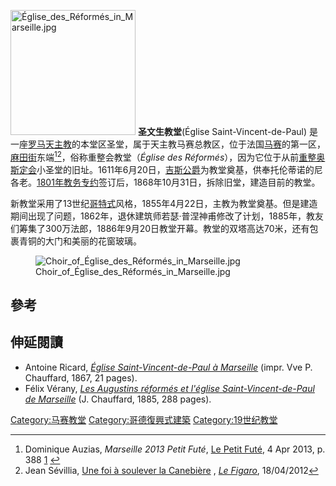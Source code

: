 [[File:Église_des_Réformés_in_Marseille.jpg|200px]]
'''圣文生教堂'''(Église Saint-Vincent-de-Paul) 是一座[[罗马天主教|罗马天主教]]的本堂区圣堂，属于天主教马赛总教区，位于法国[[马赛|马赛]]的第一区，[[麻田街|麻田街]]东端<ref name="fute">Dominique Auzias, ''Marseille 2013 Petit Futé'', [[Le_Petit_Futé|Le Petit Futé]], 4 Apr 2013, p. 388 [https://books.google.com/books?id=ky7S4z1hLKwC&pg=PA388&dq=%22Jules+Cantini%22&hl=en&sa=X&ei=9IqaUr60DqbW7QbNnoGwAw&ved=0CDYQ6AEwATgK#v=onepage&q=%22Jules%20Cantini%22&f=false] {{Wayback|url=https://books.google.com/books?id=ky7S4z1hLKwC&pg=PA388&dq=%22Jules+Cantini%22&hl=en&sa=X&ei=9IqaUr60DqbW7QbNnoGwAw&ved=0CDYQ6AEwATgK#v=onepage&q=%22Jules%20Cantini%22&f=false |date=20220404041103 }}</ref><ref name="lefigaro">Jean Sévillia, [http://www.lefigaro.fr/lefigaromagazine/2012/04/05/01006-20120405ARTFIG01094-une-foi-a-soulever-la-canebiere.php Une foi à soulever la Canebière] {{Wayback|url=http://www.lefigaro.fr/lefigaromagazine/2012/04/05/01006-20120405ARTFIG01094-une-foi-a-soulever-la-canebiere.php |date=20201116135245 }}, ''[[Le_Figaro|Le Figaro]]'', 18/04/2012</ref>，俗称重整会教堂（''Église des Réformés''），因为它位于从前[[奥斯定会|重整奥斯定会]]小圣堂的旧址。1611年6月20日，[[吉斯公爵_(第四)|吉斯公爵]]为教堂奠基，供奉托伦蒂诺的尼各老。[[1801年教务专约|1801年教务专约]]签订后，1868年10月31日，拆除旧堂，建造目前的教堂。  

新教堂采用了13世纪[[哥特式建筑|哥特式]]风格，1855年4月22日，主教为教堂奠基。但是建造期间出现了问题，1862年，退休建筑师若瑟·普涅神甫修改了计划，1885年，教友们筹集了300万法郎，1886年9月20日教堂开幕。教堂的双塔高达70米，还有包裹青铜的大门和美丽的花窗玻璃。
 
[[File:Choir_of_Église_des_Réformés_in_Marseille.jpg|right]]

==參考==
{{Reflist}}

==伸延閱讀==
*Antoine Ricard, ''[https://books.google.com/books?id=0q3-twAACAAJ&dq=%22%C3%89glise+Saint-Vincent-de-Paul%22+marseille&hl=en&sa=X&ei=gcqeUp6ECuXE7Abr1oCQBA&ved=0CFcQ6AEwBA Église Saint-Vincent-de-Paul à Marseille] {{Wayback|url=https://books.google.com/books?id=0q3-twAACAAJ&dq=%22%C3%89glise+Saint-Vincent-de-Paul%22+marseille&hl=en&sa=X&ei=gcqeUp6ECuXE7Abr1oCQBA&ved=0CFcQ6AEwBA |date=20220404041101 }}'' (impr. Vve P. Chauffard, 1867, 21 pages).
*Félix Vérany, ''[https://books.google.com/books?id=IzhzmAEACAAJ&dq=%22%C3%89glise+Saint-Vincent-de-Paul%22+marseille&hl=en&sa=X&ei=1sueUtjAFYSf7gbX74GwDQ&ved=0CEwQ6AEwBDgK Les Augustins réformés et l'église Saint-Vincent-de-Paul de Marseille] {{Wayback|url=https://books.google.com/books?id=IzhzmAEACAAJ&dq=%22%C3%89glise+Saint-Vincent-de-Paul%22+marseille&hl=en&sa=X&ei=1sueUtjAFYSf7gbX74GwDQ&ved=0CEwQ6AEwBDgK |date=20220404041618 }}'' (J. Chauffard, 1885, 288 pages).

{{马赛}}
{{coord|43.2988|5.3859|type:landmark_region:FR|display=title}}
[[Category:马赛教堂|Category:马赛教堂]]
[[Category:哥德復興式建築|Category:哥德復興式建築]]
[[Category:19世纪教堂|Category:19世纪教堂]]
